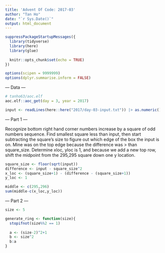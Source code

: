 ```yaml
---
title: 'Advent Of Code: 2017-03'
author: "Tan Ho"
date: "`r Sys.Date()`"
output: html_document
---
```


```r
suppressPackageStartupMessages({
  library(tidyverse)
  library(here)
  library(glue)
  
  knitr::opts_chunk$set(echo = TRUE)
})

options(scipen = 9999999)
options(dplyr.summarise.inform = FALSE)
```

--- Data ---

```r
# tanho63/aoc.elf
aoc.elf::aoc_get(day = 3, year = 2017)
```

```r
input <- readLines(here::here("2017/day-03-input.txt")) |> as.numeric()
```

--- Part 1 ---

Recognize bottom right hand corner numbers increase by a square of odd numbers sequence. Find smallest square less than input, then start subtracting the square's size to figure out which edge of the box the input is on. Mine was on the top edge because the difference was > than square_size. Determine xloc, yloc is 1, and because we add a new top row, shift the midpoint from the 295,295 square down one y location. 

```r
square_size <- floor(sqrt(input))
difference <- input - square_size^2
x_loc <- (square_size+1) - (difference - (square_size+1))
y_loc <- 1

middle <- c(295,296)
sum(middle-c(x_loc,y_loc))
```

--- Part 2 ---

```r

size <- 5

generate_ring <- function(size){
  stopifnot(size%%2 == 1)
  
  a <- (size-2)^2+1
  b <- size^2
  b:a
}

```

